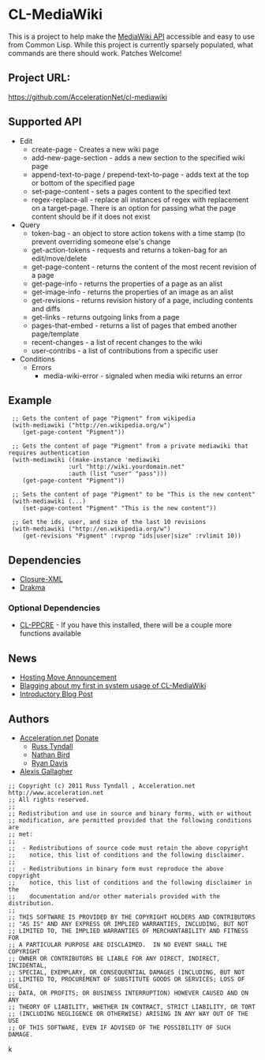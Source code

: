 = CL-MediaWiki =

This is a project to help make the [http://www.mediawiki.org/wiki/API MediaWiki API] accessible and easy to use from Common Lisp.  While this project is currently sparsely populated, what commands are there should work.  Patches Welcome!

== Project URL: ==

https://github.com/AccelerationNet/cl-mediawiki

== Supported API ==

* Edit
** create-page - Creates a new wiki page
** add-new-page-section - adds a new section to the specified wiki page
** append-text-to-page / prepend-text-to-page - adds text at the top or bottom of the specified page
** set-page-content - sets a pages content to the specified text
** regex-replace-all - replace all instances of regex with replacement on a target-page.  There is an option for passing what the page content should be if it does not exist
* Query 
** token-bag - an object to store action tokens with a time stamp (to prevent overriding someone else's change
** get-action-tokens - requests and returns a token-bag for an edit/move/delete
** get-page-content - returns the content of the most recent revision of a page
** get-page-info - returns the properties of a page as an alist
** get-image-info - returns the properties of an image as an alist
** get-revisions - returns revision history of a page, including contents and diffs
** get-links - returns outgoing links from a page
** pages-that-embed - returns a list of pages that embed another page/template
** recent-changes - a list of recent changes to the wiki
** user-contribs - a list of contributions from a specific user
* Conditions 
** Errors
*** media-wiki-error - signaled when media wiki returns an error

== Example ==

<pre>
 ;; Gets the content of page "Pigment" from wikipedia
 (with-mediawiki ("http://en.wikipedia.org/w")
    (get-page-content "Pigment"))

 ;; Gets the content of page "Pigment" from a private mediawiki that requires authentication
 (with-mediawiki ((make-instance 'mediawiki
				 :url "http://wiki.yourdomain.net"
				 :auth (list "user" "pass")))
    (get-page-content "Pigment"))

 ;; Sets the content of page "Pigment" to be "This is the new content"
 (with-mediawiki (...)
    (set-page-content "Pigment" "This is the new content"))

 ;; Get the ids, user, and size of the last 10 revisions 
 (with-mediawiki ("http://en.wikipedia.org/w")
    (get-revisions "Pigment" :rvprop "ids|user|size" :rvlimit 10))

</pre>

== Dependencies ==

* [http://common-lisp.net/project/cxml/ Closure-XML]
* [http://weitz.de/drakma/ Drakma]

=== Optional Dependencies ===

* [http://weitz.de/cl-ppcre/ CL-PPCRE] - If you have this installed, there will be a couple more functions available

== News ==

* [http://russ.unwashedmeme.com/blog/?p=135 Hosting Move Announcement]
* [http://russ.unwashedmeme.com/blog/?p=52 Blagging about my first in system usage of CL-MediaWiki]
* [http://russ.unwashedmeme.com/blog/?p=43 Introductory Blog Post]

== Authors ==
* [http://www.acceleration.net/ Acceleration.net] [http://www.acceleration.net/programming/donate-to-acceleration-net/ Donate]
** [http://russ.unwashedmeme.com/blog Russ Tyndall]
** [http://the.unwashedmeme.com/blog Nathan Bird]
** [http://ryepup.unwashedmeme.com/blog Ryan Davis]
* [https://github.com/algal Alexis Gallagher]

<pre>
;; Copyright (c) 2011 Russ Tyndall , Acceleration.net http://www.acceleration.net
;; All rights reserved.
;;
;; Redistribution and use in source and binary forms, with or without
;; modification, are permitted provided that the following conditions are
;; met:
;;
;;  - Redistributions of source code must retain the above copyright
;;    notice, this list of conditions and the following disclaimer.
;;
;;  - Redistributions in binary form must reproduce the above copyright
;;    notice, this list of conditions and the following disclaimer in the
;;    documentation and/or other materials provided with the distribution.
;;
;; THIS SOFTWARE IS PROVIDED BY THE COPYRIGHT HOLDERS AND CONTRIBUTORS
;; "AS IS" AND ANY EXPRESS OR IMPLIED WARRANTIES, INCLUDING, BUT NOT
;; LIMITED TO, THE IMPLIED WARRANTIES OF MERCHANTABILITY AND FITNESS FOR
;; A PARTICULAR PURPOSE ARE DISCLAIMED.  IN NO EVENT SHALL THE COPYRIGHT
;; OWNER OR CONTRIBUTORS BE LIABLE FOR ANY DIRECT, INDIRECT, INCIDENTAL,
;; SPECIAL, EXEMPLARY, OR CONSEQUENTIAL DAMAGES (INCLUDING, BUT NOT
;; LIMITED TO, PROCUREMENT OF SUBSTITUTE GOODS OR SERVICES; LOSS OF USE,
;; DATA, OR PROFITS; OR BUSINESS INTERRUPTION) HOWEVER CAUSED AND ON ANY
;; THEORY OF LIABILITY, WHETHER IN CONTRACT, STRICT LIABILITY, OR TORT
;; (INCLUDING NEGLIGENCE OR OTHERWISE) ARISING IN ANY WAY OUT OF THE USE
;; OF THIS SOFTWARE, EVEN IF ADVISED OF THE POSSIBILITY OF SUCH DAMAGE.
</pre>k
